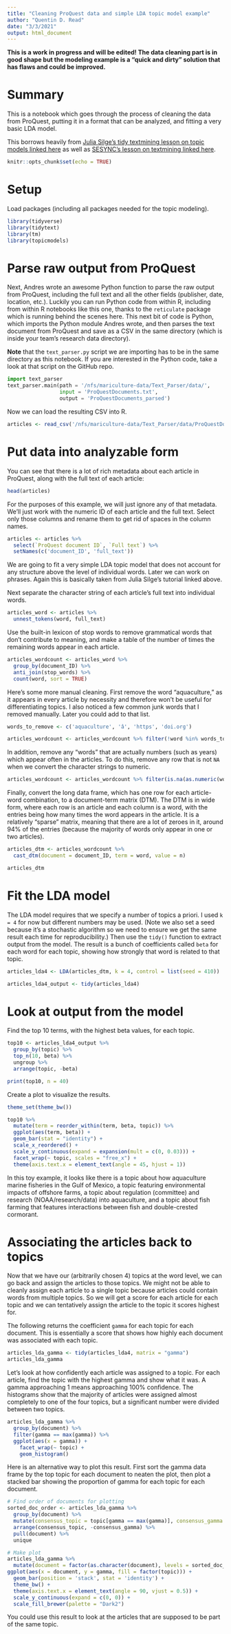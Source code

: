```yaml
---
title: "Cleaning ProQuest data and simple LDA topic model example"
author: "Quentin D. Read"
date: "3/3/2021"
output: html_document
---
```


**This is a work in progress and will be edited! The data cleaning part is in good shape but the modeling example is a "quick and dirty" solution that has flaws and could be improved.**

# Summary

This is a notebook which goes through the process of cleaning the data from ProQuest, putting it in a format that can be analyzed, and fitting a very basic LDA model.

This borrows heavily from [Julia Silge's tidy textmining lesson on topic models linked here](https://juliasilge.github.io/tidytext/articles/topic_modeling.html) as well as [SESYNC's lesson on textmining linked here](https://cyberhelp.sesync.org/text-mining-lesson). 

```r
knitr::opts_chunk$set(echo = TRUE)
```

# Setup

Load packages (including all packages needed for the topic modeling).

```r
library(tidyverse)
library(tidytext)
library(tm)
library(topicmodels)
```

# Parse raw output from ProQuest

Next, Andres wrote an awesome Python function to parse the raw output from ProQuest, including the full text and all the other fields (publisher, date, location, etc.). Luckily you can run Python code from within R, including from within R notebooks like this one, thanks to the `reticulate` package which is running behind the scenes here. This next bit of code is Python, which imports the Python module Andres wrote, and then parses the text document from ProQuest and save as a CSV in the same directory (which is inside your team's research data directory).

**Note** that the `text_parser.py` script we are importing has to be in the same directory as this notebook. If you are interested in the Python code, take a look at that script on the GitHub repo.

```python
import text_parser
text_parser.main(path = '/nfs/mariculture-data/Text_Parser/data/',
                 input = 'ProQuestDocuments.txt',
                 output = 'ProQuestDocuments_parsed')
```

Now we can load the resulting CSV into R.

```r
articles <- read_csv('/nfs/mariculture-data/Text_Parser/data/ProQuestDocuments_parsed.csv')
```

# Put data into analyzable form

You can see that there is a lot of rich metadata about each article in ProQuest, along with the full text of each article:

```r
head(articles)
```

For the purposes of this example, we will just ignore any of that metadata. We'll just work with the numeric ID of each article and the full text. Select only those columns and rename them to get rid of spaces in the column names.

```r
articles <- articles %>%
  select(`ProQuest document ID`, `Full text`) %>%
  setNames(c('document_ID', 'full_text'))
```

We are going to fit a very simple LDA topic model that does not account for any structure above the level of individual words. Later we can work on phrases. Again this is basically taken from Julia Silge's tutorial linked above.

Next separate the character string of each article's full text into individual words.

```r
articles_word <- articles %>%
  unnest_tokens(word, full_text)
```

Use the built-in lexicon of stop words to remove grammatical words that don't contribute to meaning, and make a table of the number of times the remaining words appear in each article.

```r
articles_wordcount <- articles_word %>%
  group_by(document_ID) %>%
  anti_join(stop_words) %>%
  count(word, sort = TRUE)
```

Here's some more manual cleaning. First remove the word "aquaculture," as it appears in every article by necessity and therefore won't be useful for differentiating topics. I also noticed a few common junk words that I removed manually. Later you could add to that list.

```r
words_to_remove <- c('aquaculture', 'â', 'https', 'doi.org')

articles_wordcount <- articles_wordcount %>% filter(!word %in% words_to_remove)
```

In addition, remove any "words" that are actually numbers (such as years) which appear often in the articles. To do this, remove any row that is not `NA` when we convert the character strings to numeric.

```r
articles_wordcount <- articles_wordcount %>% filter(is.na(as.numeric(word)))
```

Finally, convert the long data frame, which has one row for each article-word combination, to a document-term matrix (DTM). The DTM is in wide form, where each row is an article and each column is a word, with the entries being how many times the word appears in the article. It is a relatively "sparse" matrix, meaning that there are a lot of zeroes in it, around 94% of the entries (because the majority of words only appear in one or two articles).

```r
articles_dtm <- articles_wordcount %>%
  cast_dtm(document = document_ID, term = word, value = n)

articles_dtm
```

# Fit the LDA model

The LDA model requires that we specify a number of topics a priori. I used `k = 4` for now but different numbers may be used. (Note we also set a seed because it's a stochastic algorithm so we need to ensure we get the same result each time for reproducibility.) Then use the `tidy()` function to extract output from the model. The result is a bunch of coefficients called `beta` for each word for each topic, showing how strongly that word is related to that topic.

```r
articles_lda4 <- LDA(articles_dtm, k = 4, control = list(seed = 410))

articles_lda4_output <- tidy(articles_lda4)
```

# Look at output from the model

Find the top 10 terms, with the highest beta values, for each topic.

```r
top10 <- articles_lda4_output %>%
  group_by(topic) %>%
  top_n(10, beta) %>%
  ungroup %>%
  arrange(topic, -beta)

print(top10, n = 40)
```

Create a plot to visualize the results.

```r
theme_set(theme_bw())

top10 %>%
  mutate(term = reorder_within(term, beta, topic)) %>%
  ggplot(aes(term, beta)) +
  geom_bar(stat = "identity") +
  scale_x_reordered() +
  scale_y_continuous(expand = expansion(mult = c(0, 0.03))) +
  facet_wrap(~ topic, scales = "free_x") +
  theme(axis.text.x = element_text(angle = 45, hjust = 1))
```

In this toy example, it looks like there is a topic about how aquaculture marine fisheries in the Gulf of Mexico, a topic featuring environmental impacts of offshore farms, a topic about regulation (committee) and research (NOAA/research/data) into aquaculture, and a topic about fish farming that features interactions between fish and double-crested cormorant.

# Associating the articles back to topics

Now that we have our (arbitrarily chosen 4) topics at the word level, we can go back and assign the articles to those topics. We might not be able to cleanly assign each article to a single topic because articles could contain words from multiple topics. So we will get a score for each article for each topic and we can tentatively assign the article to the topic it scores highest for.

The following returns the coefficient `gamma` for each topic for each document. This is essentially a score that shows how highly each document was associated with each topic.

```r
articles_lda_gamma <- tidy(articles_lda4, matrix = "gamma")
articles_lda_gamma
```

Let's look at how confidently each article was assigned to a topic. For each article, find the topic with the highest gamma and show what it was. A gamma approaching 1 means approaching 100% confidence. The histograms show that the majority of articles were assigned almost completely to one of the four topics, but a significant number were divided between two topics.

```r
articles_lda_gamma %>% 
  group_by(document) %>%
  filter(gamma == max(gamma)) %>%
  ggplot(aes(x = gamma)) +
    facet_wrap(~ topic) +
    geom_histogram()
```

Here is an alternative way to plot this result. First sort the gamma data frame by the top topic for each document to neaten the plot, then plot a stacked bar showing the proportion of gamma for each topic for each document.

```r
# Find order of documents for plotting
sorted_doc_order <- articles_lda_gamma %>%
  group_by(document) %>%
  mutate(consensus_topic = topic[gamma == max(gamma)], consensus_gamma = max(gamma)) %>%
  arrange(consensus_topic, -consensus_gamma) %>%
  pull(document) %>%
  unique

# Make plot
articles_lda_gamma %>% 
  mutate(document = factor(as.character(document), levels = sorted_doc_order)) %>%
ggplot(aes(x = document, y = gamma, fill = factor(topic))) +
  geom_bar(position = 'stack', stat = 'identity') +
  theme_bw() +
  theme(axis.text.x = element_text(angle = 90, vjust = 0.5)) +
  scale_y_continuous(expand = c(0, 0)) +
  scale_fill_brewer(palette = "Dark2")
```

You could use this result to look at the articles that are supposed to be part of the same topic.
